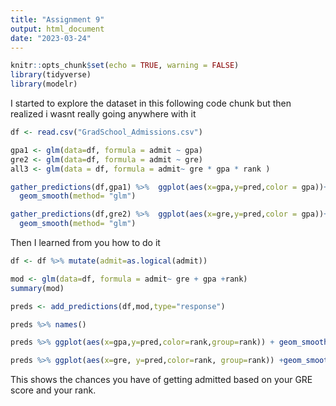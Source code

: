 ```yaml
---
title: "Assignment 9"
output: html_document
date: "2023-03-24"
---
```


```r
knitr::opts_chunk$set(echo = TRUE, warning = FALSE) 
library(tidyverse)
library(modelr)
```

I started to explore the dataset in this following code chunk but then realized i wasnt really going anywhere with it


```r
df <- read.csv("GradSchool_Admissions.csv")

gpa1 <- glm(data=df, formula = admit ~ gpa)
gre2 <- glm(data=df, formula = admit ~ gre)
all3 <- glm(data = df, formula = admit~ gre * gpa * rank )

gather_predictions(df,gpa1) %>%  ggplot(aes(x=gpa,y=pred,color = gpa))+ 
  geom_smooth(method= "glm")

gather_predictions(df,gre2) %>%  ggplot(aes(x=gre,y=pred,color = gpa))+ 
  geom_smooth(method= "glm")

```

Then I learned from you how to do it 

```r
df <- df %>% mutate(admit=as.logical(admit))

mod <- glm(data=df, formula = admit~ gre + gpa +rank)                    
summary(mod)                    

preds <- add_predictions(df,mod,type="response")

preds %>% names()

preds %>% ggplot(aes(x=gpa,y=pred,color=rank,group=rank)) + geom_smooth()

preds %>% ggplot(aes(x=gre, y=pred,color=rank, group=rank)) +geom_smooth()
```

This shows the chances you have of getting admitted based on your GRE score and your rank. 

